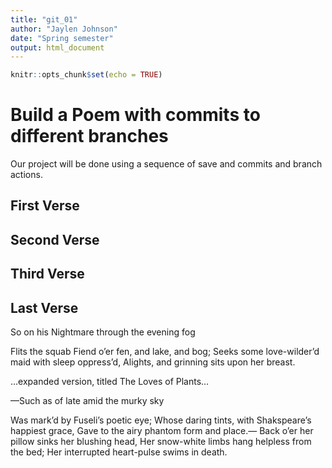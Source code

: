 ```yaml
---
title: "git_01"
author: "Jaylen Johnson"
date: "Spring semester"
output: html_document
---
```


```r
knitr::opts_chunk$set(echo = TRUE)
```
# Build a Poem with commits to different branches
Our project will be done using a sequence of save and commits and branch actions.
<!-- Do not modify or change any text in "!--" bracketed areas such as this --- these are instructions to
you, if you change any of this the git program will notice it and compromise your git merging strategy !-->

## First Verse 
<!--Put the first five lines of a poem by Lewis Carrol in this section!-->

## Second Verse
<!--Put the first five lines of a poem by Robert Frost here!-->

## Third Verse
<!--Put the first two verses of The Walrus and the Carpenter here!-->

## Last Verse
So on his Nightmare through the evening fog

Flits the squab Fiend o’er fen, and lake, and bog;
Seeks some love-wilder’d maid with sleep oppress’d,
Alights, and grinning sits upon her breast.

…expanded version, titled The Loves of Plants…

—Such as of late amid the murky sky

Was mark’d by Fuseli’s poetic eye;
Whose daring tints, with Shakspeare’s happiest grace,
Gave to the airy phantom form and place.—
Back o’er her pillow sinks her blushing head,
Her snow-white limbs hang helpless from the bed;
Her interrupted heart-pulse swims in death.

